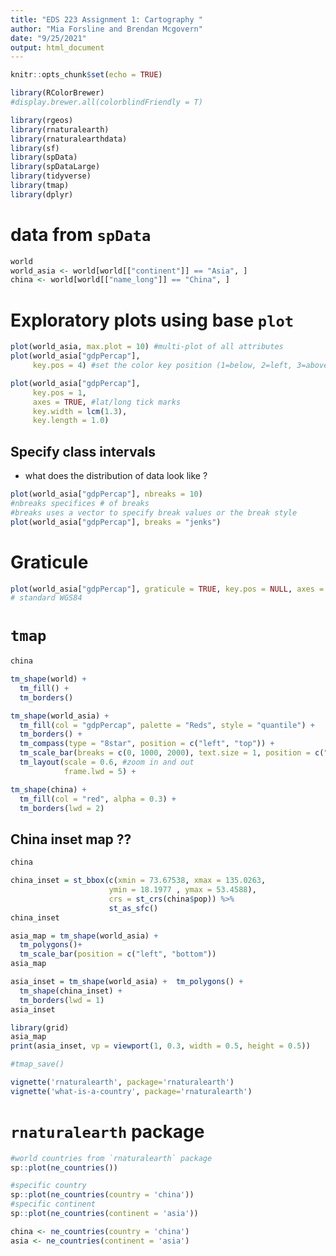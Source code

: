 ```yaml
---
title: "EDS 223 Assignment 1: Cartography "
author: "Mia Forsline and Brendan Mcgovern"
date: "9/25/2021"
output: html_document
---
```


```r
knitr::opts_chunk$set(echo = TRUE)

library(RColorBrewer)
#display.brewer.all(colorblindFriendly = T)

library(rgeos)
library(rnaturalearth)
library(rnaturalearthdata)
library(sf)
library(spData)
library(spDataLarge)
library(tidyverse)
library(tmap)
library(dplyr)
```

# data from `spData`
```r
world
world_asia <- world[world[["continent"]] == "Asia", ]
china <- world[world[["name_long"]] == "China", ]
```


# Exploratory plots using base `plot` 
```r
plot(world_asia, max.plot = 10) #multi-plot of all attributes
plot(world_asia["gdpPercap"], 
     key.pos = 4) #set the color key position (1=below, 2=left, 3=above and 4=right):

plot(world_asia["gdpPercap"], 
     key.pos = 1, 
     axes = TRUE, #lat/long tick marks 
     key.width = lcm(1.3), 
     key.length = 1.0)
```

## Specify class intervals 
- what does the distribution of data look like ? 
```r
plot(world_asia["gdpPercap"], nbreaks = 10)
#nbreaks specifices # of breaks
#breaks uses a vector to specify break values or the break style 
plot(world_asia["gdpPercap"], breaks = "jenks")
```
# Graticule
```r
plot(world_asia["gdpPercap"], graticule = TRUE, key.pos = NULL, axes = TRUE)
# standard WGS84 
```

# `tmap` 
```r

china

tm_shape(world) +
  tm_fill() +
  tm_borders()

tm_shape(world_asia) +
  tm_fill(col = "gdpPercap", palette = "Reds", style = "quantile") +
  tm_borders() + 
  tm_compass(type = "8star", position = c("left", "top")) + 
  tm_scale_bar(breaks = c(0, 1000, 2000), text.size = 1, position = c("center", "bottom")) + 
  tm_layout(scale = 0.6, #zoom in and out 
            frame.lwd = 5) + 

tm_shape(china) +
  tm_fill(col = "red", alpha = 0.3) +
  tm_borders(lwd = 2)
```

## China inset map ?? 
```r
china

china_inset = st_bbox(c(xmin = 73.67538, xmax = 135.0263,
                      ymin = 18.1977 , ymax = 53.4588),
                      crs = st_crs(china$pop)) %>% 
                      st_as_sfc() 
china_inset

asia_map = tm_shape(world_asia) + 
  tm_polygons()+
  tm_scale_bar(position = c("left", "bottom"))
asia_map

asia_inset = tm_shape(world_asia) +  tm_polygons() +
  tm_shape(china_inset) + 
  tm_borders(lwd = 1) 
asia_inset

library(grid)
asia_map
print(asia_inset, vp = viewport(1, 0.3, width = 0.5, height = 0.5))

#tmap_save()
```


```r
vignette('rnaturalearth', package='rnaturalearth')
vignette('what-is-a-country', package='rnaturalearth')
```

# `rnaturalearth` package 
```r
#world countries from `rnaturalearth` package 
sp::plot(ne_countries())

#specific country 
sp::plot(ne_countries(country = 'china'))
#specific continent
sp::plot(ne_countries(continent = 'asia'))
```

```r
china <- ne_countries(country = 'china')
asia <- ne_countries(continent = 'asia')
```

